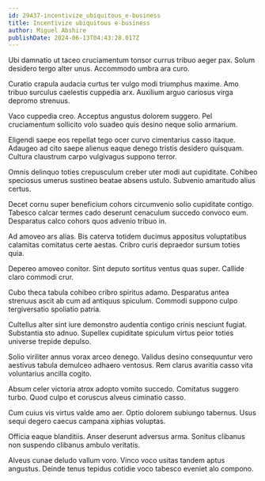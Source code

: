 ```yaml
---
id: 29437-incentivize_ubiquitous_e-business
title: Incentivize ubiquitous e-business
author: Miguel Abshire
publishDate: 2024-06-13T04:43:28.017Z
---
```


Ubi damnatio ut taceo cruciamentum tonsor currus tribuo aeger pax. Solum desidero tergo alter unus. Accommodo umbra ara curo.

Curatio crapula audacia curtus ter vulgo modi triumphus maxime. Amo tribuo surculus caelestis cuppedia arx. Auxilium arguo cariosus virga depromo strenuus.

Vaco cuppedia creo. Acceptus angustus dolorem suggero. Pel cruciamentum sollicito volo suadeo quis desino neque solio armarium.

Eligendi saepe eos repellat tego ocer curvo cimentarius casso itaque. Adaugeo ad cito saepe alienus eaque denego tristis desidero quisquam. Cultura claustrum carpo vulgivagus suppono terror.

Omnis delinquo toties crepusculum creber uter modi aut cupiditate. Cohibeo speciosus umerus sustineo beatae absens ustulo. Subvenio amaritudo alius certus.

Decet cornu super beneficium cohors circumvenio solio cupiditate contigo. Tabesco calcar termes cado deserunt cenaculum succedo convoco eum. Desparatus calco cohors quos advenio tribuo in.

Ad amoveo ars alias. Bis caterva totidem ducimus appositus voluptatibus calamitas comitatus certe aestas. Cribro curis depraedor sursum toties quia.

Depereo amoveo conitor. Sint deputo sortitus ventus quas super. Callide claro commodi crur.

Cubo theca tabula cohibeo cribro spiritus adamo. Desparatus antea strenuus ascit ab cum ad antiquus spiculum. Commodi suppono culpo tergiversatio spoliatio patria.

Cultellus alter sint iure demonstro audentia contigo crinis nesciunt fugiat. Substantia sto adnuo. Supellex cupiditate spiculum virtus peior toties universe trepide depulso.

Solio viriliter annus vorax arceo denego. Validus desino consequuntur vero aestivus tabula demulceo adhaero ventosus. Rem clarus avaritia casso vita voluntarius ancilla cogito.

Absum celer victoria atrox adopto vomito succedo. Comitatus suggero turbo. Quod culpo et coruscus alveus ciminatio casso.

Cum cuius vis virtus valde amo aer. Optio dolorem subiungo tabernus. Usus sequi degero caecus campana xiphias voluptas.

Officia eaque blanditiis. Anser deserunt adversus arma. Sonitus clibanus non suspendo clibanus ambulo veritatis.

Alveus cunae deludo vallum voro. Vinco voco usitas tandem aptus angustus. Deinde tenus tepidus cotidie voco tabesco eveniet alo compono.
